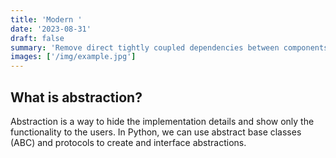 ```yaml
---
title: 'Modern '
date: '2023-08-31'
draft: false
summary: 'Remove direct tightly coupled dependencies between components by introducing abstractions.'
images: ['/img/example.jpg']
---
```


## What is abstraction?

Abstraction is a way to hide the implementation details and show only the functionality to the users. In Python, we can use abstract base classes (ABC) and protocols to create and interface abstractions.
